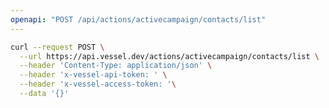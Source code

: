```yaml
---
openapi: "POST /api/actions/activecampaign/contacts/list"
---
```


<RequestExample>

```bash Request
curl --request POST \
  --url https://api.vessel.dev/actions/activecampaign/contacts/list \
  --header 'Content-Type: application/json' \
  --header 'x-vessel-api-token: ' \
  --header 'x-vessel-access-token: '\
  --data '{}'
```

</RequestExample>
